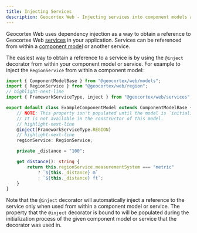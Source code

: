 ```yaml
---
title: Injecting Services
description: Geocortex Web - Injecting services into component models and other services.
---
```


Geocortex Web uses dependency injection as a way to obtain a reference to Geocortex Web [services](concepts-components-services.mdx#services) in your application. Services can be referenced from within a [component model](concepts-components-services.mdx#component-models) or another service.

The easiest way to obtain a reference to a service is by using the `@inject` decorator from within your component model or service. For example to inject the `RegionService` from within a component model:

```ts title="ExampleComponentModel.ts"
import { ComponentModelBase } from "@geocortex/web/models";
import { RegionService } from "@geocortex/web/region";
// highlight-next-line
import { FrameworkServiceType, inject } from "@geocortex/web/services";

export default class ExampleComponentModel extends ComponentModelBase {
    // NOTE: This property isn't populated until the model is `initialized`.
    // It is not available in the constructor of this model.
    // highlight-next-line
    @inject(FrameworkServiceType.REGION)
    // highlight-next-line
    regionService: RegionService;

    private _distance = "100";

    get distance(): string {
        return this.regionService.measurementSystem === "metric"
            ? `${this._distance} m`
            : `${this._distance} ft`;
    }
}
```

Note that the `@inject` decorator will automatically inject a reference to the service only when used from within a component model or service. The property that the `@inject` decorator is bound to will be populated during the initialization process of the given component model or service that the decorator was used in.
